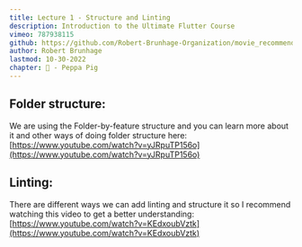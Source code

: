 ```yaml
---
title: Lecture 1 - Structure and Linting
description: Introduction to the Ultimate Flutter Course
vimeo: 787938115 
github: https://github.com/Robert-Brunhage-Organization/movie_recommendation_app_course/commit/454914801e9b6758249a6e36e8a6bf8f52d93a16
author: Robert Brunhage
lastmod: 10-30-2022
chapter: 🤣 - Peppa Pig
---
```


## Folder structure:

We are using the Folder-by-feature structure and you can learn more about it and other ways of doing folder structure here: [https://www.youtube.com/watch?v=yJRpuTP156o](https://www.youtube.com/watch?v=yJRpuTP156o)

## Linting:

There are different ways we can add linting and structure it so I recommend watching this video to get a better understanding: [https://www.youtube.com/watch?v=KEdxoubVztk](https://www.youtube.com/watch?v=KEdxoubVztk)
